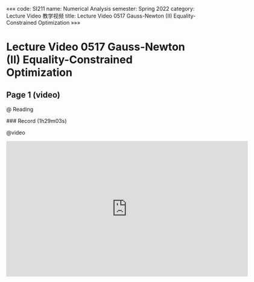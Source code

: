 «««
code: SI211
name: Numerical Analysis
semester: Spring 2022
category: Lecture Video 教学视频
title: Lecture Video 0517 Gauss-Newton (II) Equality-Constrained Optimization
»»»

# Lecture Video 0517 Gauss-Newton (II) Equality-Constrained Optimization

## Page 1 (video)

@ Reading

<div class="markdown-body">
### Record (1h29m03s)
</div>

@video

<iframe src="https://sbfull.com/e/lp90ir1gbfe9.html" frameborder=0 marginwidth=0 marginheight=0 scrolling=no width=640 height=360 allowfullscreen></iframe>


